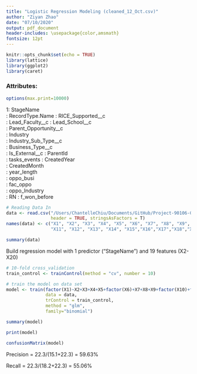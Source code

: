 ```yaml
---
title: "Logistic Regression Modeling (cleaned_12_Oct.csv)"
author: "Ziyan Zhao"
date: "07/10/2020"
output: pdf_document
header-includes: \usepackage{color,amsmath}
fontsize: 12pt
---
```



```r
knitr::opts_chunk$set(echo = TRUE)
library(lattice)
library(ggplot2)
library(caret)
```
### Attributes:
```r
options(max.print=10000)
```

1: StageName	
\newline 2: RecordType.Name	
\newline 3: RICE_Supported__c	
\newline 4: Lead_Faculty__c	
\newline 5: Lead_School__c	
\newline 6: Parent_Opportunity__c	
\newline 7: Industry	
\newline 8: Industry_Sub_Type__c	
\newline 9: Business_Type__c	
\newline 10: Is_External__c	
\newline 11: ParentId	
\newline 12: tasks_events
\newline 13: CreatedYear	
\newline 14: CreatedMonth	
\newline 15: year_length	
\newline 16: oppo_busi	
\newline 17: fac_oppo	
\newline 18: oppo_Industry	
\newline 19: RN	
\newline 20: f_won_before

```r
# Reading Data In
data <- read.csv("/Users/ChantelleChiu/Documents/GitHub/Project-90106-G28/Chantelle/cleaned_12_Oct.csv",
                 header = TRUE, stringsAsFactors = T)
names(data) <- c("X1", "X2", "X3", "X4", "X5", "X6", "X7", "X8", "X9", "X10",
                 "X11", "X12", "X13", "X14", "X15","X16","X17","X18","X19","X20") 

summary(data)
```

Build regression model with 1 predictor ("StageName") and 19 features (X2-X20)
```r
# 10-fold cross_validation
train_control <- trainControl(method = "cv", number = 10)

# train the model on data set
model <- train(factor(X1)~X2+X3+X4+X5+factor(X6)+X7+X8+X9+factor(X10)+factor(X11)+factor(X12)+X13+X14+X15+X16+X17+X18+X19+factor(X20),
               data = data,
               trControl = train_control,
               method = "glm",
               family="binomial")
```


```r
summary(model)
```


```r
print(model)
```
```r
confusionMatrix(model)
```

Precision = 22.3/(15.1+22.3) = 59.63%

Recall = 22.3/(18.2+22.3) = 55.06%

